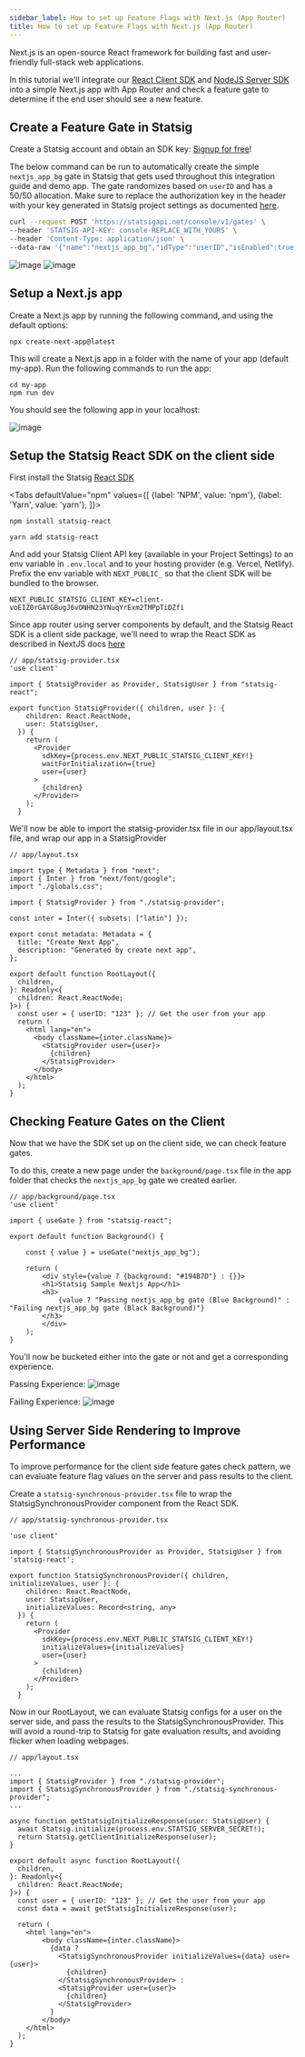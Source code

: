 ```yaml
---
sidebar_label: How to set up Feature Flags with Next.js (App Router)
title: How to set up Feature Flags with Next.js (App Router)
---
```



Next.js is an open-source React framework for building fast and user-friendly full-stack web applications.

In this tutorial we'll integrate our [React Client SDK](https://docs.statsig.com/client/reactSDK) and [NodeJS Server SDK](https://docs.statsig.com/server/nodejsServerSDK) into a simple Next.js app with App Router and check a feature gate to determine if the end user should see a new feature. 

## Create a Feature Gate in Statsig

Create a Statsig account and obtain an SDK key: [Signup for free](https://www.statsig.com/signup)!

The below command can be run to automatically create the simple `nextjs_app_bg` gate in Statsig that gets used throughout this integration guide and demo app. The gate randomizes based on `userID` and has a 50/50 allocation. Make sure to replace the authorization key in the header with your key generated in Statsig project settings as documented [here](https://docs.statsig.com/console-api/introduction).
```bash
curl --request POST 'https://statsigapi.net/console/v1/gates' \
--header 'STATSIG-API-KEY: console-REPLACE_WITH_YOURS' \
--header 'Content-Type: application/json' \
--data-raw '{"name":"nextjs_app_bg","idType":"userID","isEnabled":true,"rules":[{"name":"Everyone","passPercentage":50,"conditions":[{"type":"public"}]}]}'
``` 
![image](/img/nextjs-gate.png)
![image](/img/nextjs-rule.png)

## Setup a Next.js app

Create a Next.js app by running the following command, and using the default options:

```
npx create-next-app@latest
```

This will create a Next.js app in a folder with the name of your app (default my-app). Run the following commands to run the app:

```
cd my-app
npm run dev
```

You should see the following app in your localhost:

![image](/img/nextjs-app.png)

## Setup the Statsig React SDK on the client side

First install the Statsig [React SDK](https://docs.statsig.com/server/Node.jsServerSDK)

<Tabs
  defaultValue="npm"
  values={[
    {label: 'NPM', value: 'npm'},
    {label: 'Yarn', value: 'yarn'},
  ]}>
  <TabItem value="npm">

```shell
npm install statsig-react
```

  </TabItem>
  <TabItem value="yarn">

```shell
yarn add statsig-react
```

  </TabItem>
</Tabs>

And add your Statsig Client API key (available in your Project Settings) to an env variable in `.env.local` and to your hosting provider (e.g. Vercel, Netlify). Prefix the env variable with `NEXT_PUBLIC_` so that the client SDK will be bundled to the browser.

```
NEXT_PUBLIC_STATSIG_CLIENT_KEY=client-voEIZ0rGAYGBugJ6vONHN23YNuqYrExm2TMPpTiDZfi
```

Since app router using server components by default, and the Statsig React SDK is a client side package, we'll need to wrap the React SDK as described in NextJS docs [here](https://nextjs.org/docs/app/building-your-application/rendering/composition-patterns#using-third-party-packages-and-providers)

```
// app/statsig-provider.tsx
'use client'

import { StatsigProvider as Provider, StatsigUser } from "statsig-react";

export function StatsigProvider({ children, user }: {
    children: React.ReactNode,
    user: StatsigUser,
  }) {
    return (
      <Provider
        sdkKey={process.env.NEXT_PUBLIC_STATSIG_CLIENT_KEY!}
        waitForInitialization={true}
        user={user}
      >
        {children}
      </Provider>
    );
  }
```

We'll now be able to import the statsig-provider.tsx file in our app/layout.tsx file, and wrap our app in a StatsigProvider

```
// app/layout.tsx

import type { Metadata } from "next";
import { Inter } from "next/font/google";
import "./globals.css";

import { StatsigProvider } from "./statsig-provider";

const inter = Inter({ subsets: ["latin"] });

export const metadata: Metadata = {
  title: "Create Next App",
  description: "Generated by create next app",
};

export default function RootLayout({
  children,
}: Readonly<{
  children: React.ReactNode;
}>) {
  const user = { userID: "123" }; // Get the user from your app
  return (
    <html lang="en">
      <body className={inter.className}>
        <StatsigProvider user={user}>
          {children}
        </StatsigProvider>
      </body>
    </html>
  );
}

```

## Checking Feature Gates on the Client

Now that we have the SDK set up on the client side, we can check feature gates. 

To do this, create a new page under the `background/page.tsx` file in the app folder that checks the `nextjs_app_bg` gate we created earlier.

```
// app/background/page.tsx
'use client'

import { useGate } from "statsig-react";

export default function Background() {

    const { value } = useGate("nextjs_app_bg");
    
    return (
        <div style={value ? {background: "#194B7D"} : {}}>
        <h1>Statsig Sample Nextjs App</h1>
        <h3>
            {value ? "Passing nextjs_app_bg gate (Blue Background)" : "Failing nextjs_app_bg gate (Black Background)"}
        </h3>
        </div>
    );
}
```

You'll now be bucketed either into the gate or not and get a corresponding experience. 

Passing Experience:
![image](/img/nextjs-pass.png)

Failing Experience: 
![image](/img/nextjs-fail.png)

## Using Server Side Rendering to Improve Performance

To improve performance for the client side feature gates check pattern, we can evaluate feature flag values on the server and pass results to the client. 

Create a `statsig-synchronous-provider.tsx` file to wrap the StatsigSynchronousProvider component from the React SDK.

```
// app/statsig-synchronous-provider.tsx

'use client'

import { StatsigSynchronousProvider as Provider, StatsigUser } from 'statsig-react';

export function StatsigSynchronousProvider({ children, initializeValues, user }: {
    children: React.ReactNode,
    user: StatsigUser,
    initializeValues: Record<string, any>
  }) {
    return (
      <Provider
        sdkKey={process.env.NEXT_PUBLIC_STATSIG_CLIENT_KEY!}
        initializeValues={initializeValues}
        user={user}
      >
        {children}
      </Provider>
    );
  }
```

Now in our RootLayout, we can evaluate Statsig configs for a user on the server side, and pass the results to the StatsigSynchronousProvider. This will avoid a round-trip to Statsig for gate evaluation results, and avoiding flicker when loading webpages. 

```
// app/layout.tsx

...
import { StatsigProvider } from "./statsig-provider";
import { StatsigSynchronousProvider } from "./statsig-synchronous-provider";
...

async function getStatsigInitializeResponse(user: StatsigUser) {
  await Statsig.initialize(process.env.STATSIG_SERVER_SECRET!);
  return Statsig.getClientInitializeResponse(user);
}

export default async function RootLayout({
  children,
}: Readonly<{
  children: React.ReactNode;
}>) {
  const user = { userID: "123" }; // Get the user from your app
  const data = await getStatsigInitializeResponse(user);

  return (
    <html lang="en">
        <body className={inter.className}>
          {data ? 
            <StatsigSynchronousProvider initializeValues={data} user={user}>
              {children}
            </StatsigSynchronousProvider> :
            <StatsigProvider user={user}>
              {children}
            </StatsigProvider>
          }
        </body>
    </html>
  );
}
```
